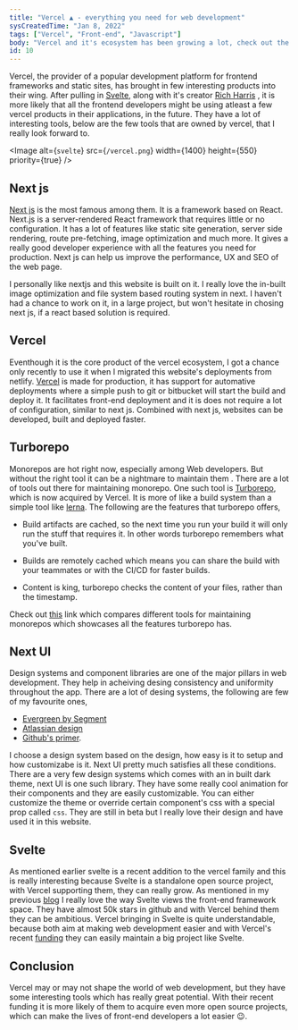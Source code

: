 ```yaml
---
title: "Vercel ▲ - everything you need for web development"
sysCreatedTime: "Jan 8, 2022"
tags: ["Vercel", "Front-end", "Javascript"]
body: "Vercel and it's ecosystem has been growing a lot, check out the tools that I love in vercel"
id: 10
---
```


Vercel, the provider of a popular development platform for frontend frameworks and static sites, has brought in few interesting
products into their wing. After pulling in [Svelte](https://github.com/sveltejs/svelte), along with it's creator [Rich Harris](https://github.com/Rich-Harris)
, it is more likely that all the frontend developers might be using atleast a few vercel products in their applications, in the future.
They have a lot of interesting tools, below are the few tools that are owned by vercel, that I really look forward to.

<Image
  alt={`svelte`}
  src={`/vercel.png`}
  width={1400}
  height={550}
  priority={true}
/>

## Next js

[Next js](https://github.com/vercel/next.js) is the most famous among them. It is a framework based on React. Next.js is a server-rendered
React framework that requires little or no configuration. It has a lot of features like static site generation,
server side rendering, route pre-fetching, image optimization and much more. It gives a really good developer
experience with all the features you need for production. Next js can help us improve the performance, UX and SEO
of the web page.

I personally like nextjs and this website is built on it. I really love the in-built image optimization and file system
based routing system in next. I haven't had a chance to work on it, in a large project, but won't hesitate in chosing
next js, if a react based solution is required.

## Vercel

Eventhough it is the core product of the vercel ecosystem, I got a chance only recently to use it when I migrated this website's
deployments from netlify. [Vercel](https://github.com/vercel/vercel) is made for production, it has support for automative deployments where a simple
push to git or bitbucket will start the build and deploy it. It facilitates front-end deployment and it is does not require
a lot of configuration, similar to next js. Combined with next js, websites can be developed, built and deployed faster.

## Turborepo

Monorepos are hot right now, especially among Web developers. But without the right tool it can be a nightmare to maintain them
. There are a lot of tools out there for maintaining monorepo. One such tool is [Turborepo](https://github.com/vercel/turborepo),
which is now acquired by Vercel. It is more of like a build system than a simple tool like [lerna](https://github.com/lerna/lerna).
The following are the features that turborepo offers,

- Build artifacts are cached, so the next time you run your build it will only run the stuff that requires it. In other words
  turborepo remembers what you've built.

- Builds are remotely cached which means you can share the build with your teammates or with the CI/CD for faster builds.

- Content is king, turborepo checks the content of your files, rather than the timestamp.

Check out [this](https://monorepo.tools/) link which compares different tools for maintaining monorepos which showcases all the
features turborepo has.

## Next UI

Design systems and component libraries are one of the major pillars in web development. They help in acheiving desing consistency
and uniformity throughout the app. There are a lot of desing systems, the following are few of my favourite ones,

- [Evergreen by Segment](https://evergreen.segment.com/)
- [Atlassian design](https://atlassian.design/)
- [Github's primer](https://primer.style/).

I choose a design system based on the design, how easy is it to setup and how customizabe is it. Next UI pretty much satisfies all
these conditions. There are a very few design systems which comes with an in built dark theme, next UI is one such library. They have some really
cool animation for their components and they are easily customizable. You can either customize the theme or override certain component's
css with a special prop called `css`. They are still in beta but I really love their design and have used it in this website.

## Svelte

As mentioned earlier svelte is a recent addition to the vercel family and this is really interesting because Svelte is a standalone
open source project, with Vercel supporting them, they can really grow. As mentioned in my previous [blog](http://localhost:3000/blog/svelte)
I really love the way Svelte views the front-end framework space. They have almost 50k stars in github and with Vercel behind
them they can be ambitious. Vercel bringing in Svelte is quite understandable, because both aim at making web development easier
and with Vercel's recent [funding](https://vercel.com/blog/vercel-funding-series-d-and-valuation) they can easily maintain a big
project like Svelte.

## Conclusion

Vercel may or may not shape the world of web development, but they have some interesting tools which has really great potential. With their
recent funding it is more likely of them to acquire even more open source projects, which can make the lives of front-end
developers a lot easier 😉.
